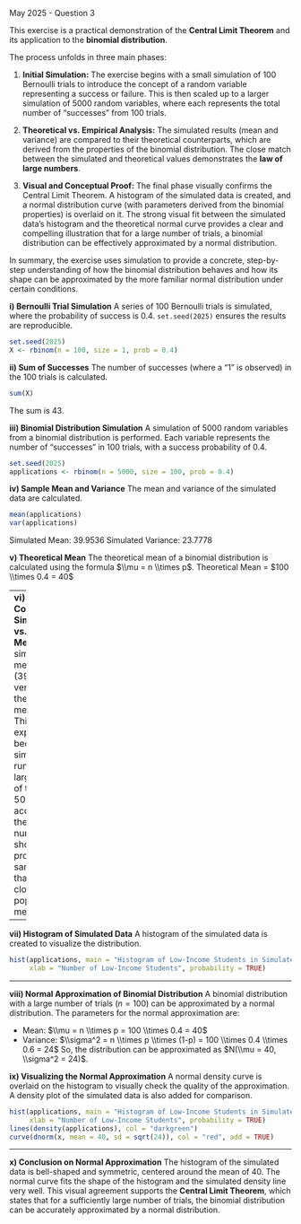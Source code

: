 May 2025 - Question 3

This exercise is a practical demonstration of the **Central Limit Theorem** and its application to the **binomial distribution**.

The process unfolds in three main phases:

1.  **Initial Simulation:** The exercise begins with a small simulation of 100 Bernoulli trials to introduce the concept of a random variable representing a success or failure. This is then scaled up to a larger simulation of 5000 random variables, where each represents the total number of "successes" from 100 trials.

2.  **Theoretical vs. Empirical Analysis:** The simulated results (mean and variance) are compared to their theoretical counterparts, which are derived from the properties of the binomial distribution. The close match between the simulated and theoretical values demonstrates the **law of large numbers**.

3.  **Visual and Conceptual Proof:** The final phase visually confirms the Central Limit Theorem. A histogram of the simulated data is created, and a normal distribution curve (with parameters derived from the binomial properties) is overlaid on it. The strong visual fit between the simulated data's histogram and the theoretical normal curve provides a clear and compelling illustration that for a large number of trials, a binomial distribution can be effectively approximated by a normal distribution.

In summary, the exercise uses simulation to provide a concrete, step-by-step understanding of how the binomial distribution behaves and how its shape can be approximated by the more familiar normal distribution under certain conditions.

**i) Bernoulli Trial Simulation**
A series of 100 Bernoulli trials is simulated, where the probability of success is 0.4. `set.seed(2025)` ensures the results are reproducible.

```r
set.seed(2025)
X <- rbinom(n = 100, size = 1, prob = 0.4)
```

**ii) Sum of Successes**
The number of successes (where a "1" is observed) in the 100 trials is calculated.

```r
sum(X)
```

The sum is 43.

**iii) Binomial Distribution Simulation**
A simulation of 5000 random variables from a binomial distribution is performed. Each variable represents the number of "successes" in 100 trials, with a success probability of 0.4.

```r
set.seed(2025)
applications <- rbinom(n = 5000, size = 100, prob = 0.4)
```

**iv) Sample Mean and Variance**
The mean and variance of the simulated data are calculated.

```r
mean(applications)
var(applications)
```

Simulated Mean: 39.9536
Simulated Variance: 23.7778

**v) Theoretical Mean**
The theoretical mean of a binomial distribution is calculated using the formula $\\mu = n \\times p$.
Theoretical Mean = $100 \\times 0.4 = 40$

---
**vi) Comparison of Simulated vs. Theoretical Mean**
The simulated mean (39.9536) is very close to the theoretical mean (40). This is expected because the simulation was run with a large number of trials ($n=5000$), which, according to the law of large numbers, should produce a sample mean that is very close to the population mean.

---

**vii) Histogram of Simulated Data**
A histogram of the simulated data is created to visualize the distribution.

```r
hist(applications, main = "Histogram of Low-Income Students in Simulated Applications", 
     xlab = "Number of Low-Income Students", probability = TRUE)
```

---

**viii) Normal Approximation of Binomial Distribution**
A binomial distribution with a large number of trials ($n=100$) can be approximated by a normal distribution.
The parameters for the normal approximation are:

  * Mean: $\\mu = n \\times p = 100 \\times 0.4 = 40$
  * Variance: $\\sigma^2 = n \\times p \\times (1-p) = 100 \\times 0.4 \\times 0.6 = 24$
    So, the distribution can be approximated as $N(\\mu = 40, \\sigma^2 = 24)$.

**ix) Visualizing the Normal Approximation**
A normal density curve is overlaid on the histogram to visually check the quality of the approximation. A density plot of the simulated data is also added for comparison.

```r
hist(applications, main = "Histogram of Low-Income Students in Simulated Applications",
     xlab = "Number of Low-Income Students", probability = TRUE)
lines(density(applications), col = "darkgreen")
curve(dnorm(x, mean = 40, sd = sqrt(24)), col = "red", add = TRUE)
```
---

**x) Conclusion on Normal Approximation**
The histogram of the simulated data is bell-shaped and symmetric, centered around the mean of 40. The normal curve fits the shape of the histogram and the simulated density line very well. This visual agreement supports the **Central Limit Theorem**, which states that for a sufficiently large number of trials, the binomial distribution can be accurately approximated by a normal distribution.